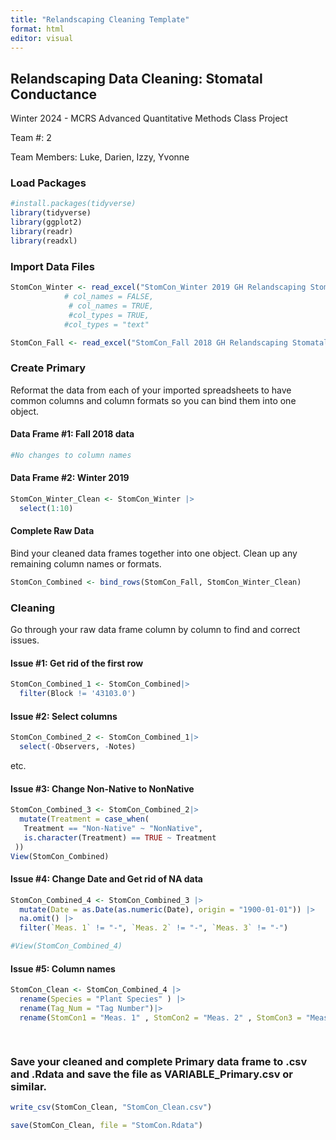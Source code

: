 ```yaml
---
title: "Relandscaping Cleaning Template"
format: html
editor: visual
---
```


## Relandscaping Data Cleaning: Stomatal Conductance

Winter 2024 - MCRS Advanced Quantitative Methods Class Project

Team #: 2

Team Members: Luke, Darien, Izzy, Yvonne

### Load Packages

```r
#install.packages(tidyverse)
library(tidyverse)
library(ggplot2)
library(readr)
library(readxl)
```

### Import Data Files

```r
StomCon_Winter <- read_excel("StomCon_Winter 2019 GH Relandscaping Stomatal Conductance Data.xlsx", col_types = "text")
            # col_names = FALSE, 
             # col_names = TRUE,
             #col_types = TRUE, 
            #col_types = "text" 

```

```r
StomCon_Fall <- read_excel("StomCon_Fall 2018 GH Relandscaping Stomatal Conductance Data.xlsx", col_types = "text")
```

### Create Primary

Reformat the data from each of your imported spreadsheets to have common columns and column formats so you can bind them into one object.

#### Data Frame #1: Fall 2018 data

```r
#No changes to column names
```

#### Data Frame #2: Winter 2019

```r
StomCon_Winter_Clean <- StomCon_Winter |>
  select(1:10)
```

#### Complete Raw Data

Bind your cleaned data frames together into one object. Clean up any remaining column names or formats.

```r
StomCon_Combined <- bind_rows(StomCon_Fall, StomCon_Winter_Clean)
```

### Cleaning

Go through your raw data frame column by column to find and correct issues.

#### Issue #1: Get rid of the first row

```r
StomCon_Combined_1 <- StomCon_Combined|>
  filter(Block != '43103.0')
```

#### Issue #2: Select columns

```r
StomCon_Combined_2 <- StomCon_Combined_1|>
  select(-Observers, -Notes)
```

etc.

#### Issue #3: Change Non-Native to NonNative

```r
StomCon_Combined_3 <- StomCon_Combined_2|>
  mutate(Treatment = case_when(
   Treatment == "Non-Native" ~ "NonNative",
   is.character(Treatment) == TRUE ~ Treatment
 ))
View(StomCon_Combined)
```

#### Issue #4: Change Date and Get rid of NA data

```r
StomCon_Combined_4 <- StomCon_Combined_3 |>
  mutate(Date = as.Date(as.numeric(Date), origin = "1900-01-01")) |>
  na.omit() |>
  filter(`Meas. 1` != "-", `Meas. 2` != "-", `Meas. 3` != "-")

#View(StomCon_Combined_4)
```

#### Issue #5: Column names

```r
StomCon_Clean <- StomCon_Combined_4 |>
  rename(Species = "Plant Species" ) |>
  rename(Tag_Num = "Tag Number")|>
  rename(StomCon1 = "Meas. 1" , StomCon2 = "Meas. 2" , StomCon3 = "Meas. 3")

  
```

### Save your cleaned and complete Primary data frame to .csv and .Rdata and save the file as VARIABLE_Primary.csv or similar.

```r
write_csv(StomCon_Clean, "StomCon_Clean.csv")

save(StomCon_Clean, file = "StomCon.Rdata")
```
